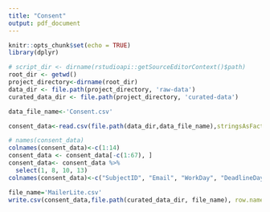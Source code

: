 ```yaml
---
title: "Consent"
output: pdf_document
---
```


```r
knitr::opts_chunk$set(echo = TRUE)
library(dplyr)
```


```r
# script_dir <- dirname(rstudioapi::getSourceEditorContext()$path)
root_dir <- getwd()
project_directory<-dirname(root_dir)
data_dir <- file.path(project_directory, 'raw-data')
curated_data_dir <- file.path(project_directory, 'curated-data')

data_file_name<-'Consent.csv'

consent_data<-read.csv(file.path(data_dir,data_file_name),stringsAsFactors = FALSE)

# names(consent_data)
colnames(consent_data)<-c(1:14)
consent_data <- consent_data[-c(1:67), ]
consent_data<- consent_data %>%
  select(1, 8, 10, 13)
colnames(consent_data)<-c("SubjectID", "Email", "WorkDay", "DeadlineDay")

file_name='MailerLite.csv'
write.csv(consent_data,file.path(curated_data_dir, file_name), row.names = FALSE)
```

